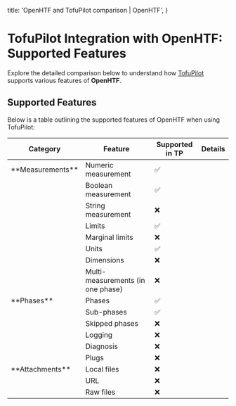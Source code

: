   title: 'OpenHTF and TofuPilot comparison | OpenHTF',
}

# TofuPilot Integration with OpenHTF: Supported Features

Explore the detailed comparison below to understand how [TofuPilot](tofupilot.com) supports various features of **OpenHTF**.

## Supported Features

Below is a table outlining the supported features of OpenHTF when using TofuPilot:

<table>
  <thead>
    <tr>
      <th>Category</th>
      <th>Feature</th>
      <th>Supported in TP</th>
      <th>Details</th>
    </tr>
  </thead>
  <tbody>
    <tr>
      <td>**Measurements**</td>
      <td>Numeric measurement</td>
      <td>✅</td>
    </tr>
    <tr>
      <td />
      <td>Boolean measurement</td>
      <td>✅</td>
    </tr>
    <tr>
      <td />
      <td>String measurement</td>
      <td>❌</td>
    </tr>
    <tr>
      <td />
      <td>Limits</td>
      <td>✅</td>
    </tr>
    <tr>
      <td />
      <td>Marginal limits</td>
      <td>❌</td>
    </tr>
    <tr>
      <td />
      <td>Units</td>
      <td>✅</td>
    </tr>
    <tr>
      <td />
      <td>Dimensions</td>
      <td>❌</td>
    </tr>
    <tr>
      <td />
      <td>Multi-measurements (in one phase)</td>
      <td>❌</td>
    </tr>
    <tr>
      <td>**Phases**</td>
      <td>Phases</td>
      <td>✅</td>
    </tr>
    <tr>
      <td />
      <td>Sub-phases</td>
      <td>✅</td>
    </tr>
    <tr>
      <td />
      <td>Skipped phases</td>
      <td>❌</td>
    </tr>
    <tr>
      <td />
      <td>Logging</td>
      <td>❌</td>
    </tr>
    <tr>
      <td />
      <td>Diagnosis</td>
      <td>❌</td>
    </tr>
    <tr>
      <td />
      <td>Plugs</td>
      <td>❌</td>
    </tr>
    <tr>
      <td>**Attachments**</td>
      <td>Local files</td>
      <td>❌</td>
    </tr>
    <tr>
      <td />
      <td>URL</td>
      <td>❌</td>
    </tr>
    <tr>
      <td />
      <td>Raw files</td>
      <td>❌</td>
    </tr>
  </tbody>
</table>
